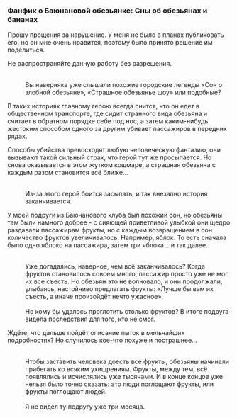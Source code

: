 ===Фанфик о Баюнановой обезьянке: Сны об обезьянах и бананах===
:{{Цвет|Огненный|<div align="center">Чрезмерно пугающее содержание этого фанфика нарушает правила фанатских работ, посвящённых Баюнановой обезьянке.</div>}}
:
Прошу прощения за нарушение. У меня не было в планах публиковать его, но он мне очень нравится, поэтому было принято решение им поделиться.
:
Не распространяйте данную работу без разрешения.
:<br />Вы наверняка уже слышали похожие городские легенды «Сон о злобной обезьяне», «Страшное обезьянье шоу» или подобные?
:
В таких историях главному герою всегда снится, что он едет в общественном транспорте, где сидит странного вида обезьяна и считает в обратном порядке себе под нос, а затем каким-нибудь жестоким способом одного за другим убивает пассажиров в передних рядах.
:
Способы убийства превосходят любую человеческую фантазию, они вызывают такой сильный страх, что герой тут же просыпается. Но снова оказывается в этом жутком кошмаре, а страшная обезьяна с каждым разом становится всё ближе...
:<br />Из-за этого герой боится засыпать, и так внезапно история заканчивается.
:
У моей подруги из Баюнанового клуба был похожий сон, но обезьяны там были намного добрее - с сияющей приветливой улыбкой они щедро раздавали пассажирам фрукты, но с каждым возвращением в сон количество фруктов увеличивалось. Например, яблок. То есть сначала было одно яблоко на пассажира, затем три яблока... и так далее.
:<br />Уже догадались, наверное, чем всё заканчивалось? Когда фруктов становилось совсем много, пассажир просто уже не мог их все съесть. Но обезьян это не волновало, и они продолжали, улыбаясь, настойчиво предлагать фрукты: «Лучше бы вам их съесть, а иначе произойдёт нечто ужасное».
:<br />Но кому бы удалось проглотить столько фруктов? В итоге подруга видела последствия для того, кто не смог.
:
Ждёте, что дальше пойдёт описание пыток в мельчайших подробностях? Но случилось кое-что похуже и пострашнее...
:<br />Чтобы заставить человека доесть все фрукты, обезьяны начинали прибегать ко всяким ухищрениям. Фрукты, между тем, всё появлялись и исчислялись уже тысячами. И в конце концов уже нельзя было точно сказать: это люди поглощают фрукты, или фрукты поглощают людей.
:<br />Я не видел ту подругу уже три месяца.
